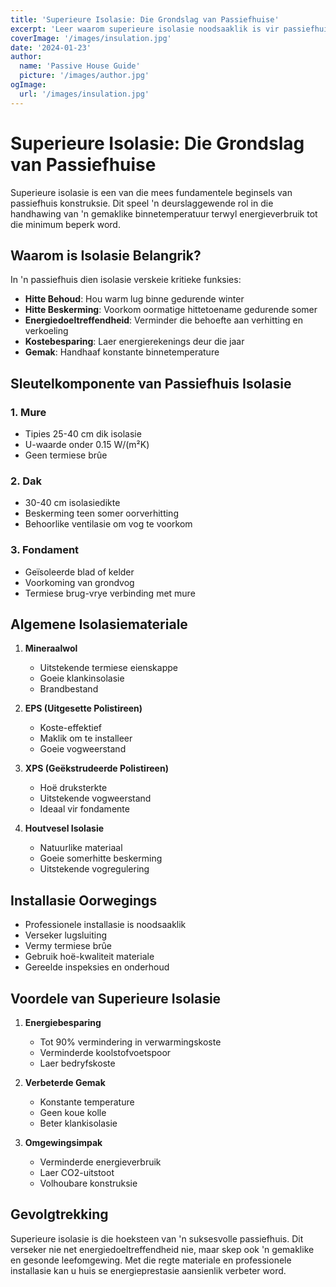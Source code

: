 ```yaml
---
title: 'Superieure Isolasie: Die Grondslag van Passiefhuise'
excerpt: 'Leer waarom superieure isolasie noodsaaklik is vir passiefhuise en hoe dit bydra tot energiedoeltreffendheid.'
coverImage: '/images/insulation.jpg'
date: '2024-01-23'
author:
  name: 'Passive House Guide'
  picture: '/images/author.jpg'
ogImage:
  url: '/images/insulation.jpg'
---
```


# Superieure Isolasie: Die Grondslag van Passiefhuise

Superieure isolasie is een van die mees fundamentele beginsels van passiefhuis konstruksie. Dit speel 'n deurslaggewende rol in die handhawing van 'n gemaklike binnetemperatuur terwyl energieverbruik tot die minimum beperk word.

## Waarom is Isolasie Belangrik?

In 'n passiefhuis dien isolasie verskeie kritieke funksies:

- **Hitte Behoud**: Hou warm lug binne gedurende winter
- **Hitte Beskerming**: Voorkom oormatige hittetoename gedurende somer
- **Energiedoeltreffendheid**: Verminder die behoefte aan verhitting en verkoeling
- **Kostebesparing**: Laer energierekenings deur die jaar
- **Gemak**: Handhaaf konstante binnetemperature

## Sleutelkomponente van Passiefhuis Isolasie

### 1. Mure
- Tipies 25-40 cm dik isolasie
- U-waarde onder 0.15 W/(m²K)
- Geen termiese brûe

### 2. Dak
- 30-40 cm isolasiedikte
- Beskerming teen somer oorverhitting
- Behoorlike ventilasie om vog te voorkom

### 3. Fondament
- Geïsoleerde blad of kelder
- Voorkoming van grondvog
- Termiese brug-vrye verbinding met mure

## Algemene Isolasiemateriale

1. **Mineraalwol**
   - Uitstekende termiese eienskappe
   - Goeie klankinsolasie
   - Brandbestand

2. **EPS (Uitgesette Polistireen)**
   - Koste-effektief
   - Maklik om te installeer
   - Goeie vogweerstand

3. **XPS (Geëkstrudeerde Polistireen)**
   - Hoë druksterkte
   - Uitstekende vogweerstand
   - Ideaal vir fondamente

4. **Houtvesel Isolasie**
   - Natuurlike materiaal
   - Goeie somerhitte beskerming
   - Uitstekende vogregulering

## Installasie Oorwegings

- Professionele installasie is noodsaaklik
- Verseker lugsluiting
- Vermy termiese brûe
- Gebruik hoë-kwaliteit materiale
- Gereelde inspeksies en onderhoud

## Voordele van Superieure Isolasie

1. **Energiebesparing**
   - Tot 90% vermindering in verwarmingskoste
   - Verminderde koolstofvoetspoor
   - Laer bedryfskoste

2. **Verbeterde Gemak**
   - Konstante temperature
   - Geen koue kolle
   - Beter klankisolasie

3. **Omgewingsimpak**
   - Verminderde energieverbruik
   - Laer CO2-uitstoot
   - Volhoubare konstruksie

## Gevolgtrekking

Superieure isolasie is die hoeksteen van 'n suksesvolle passiefhuis. Dit verseker nie net energiedoeltreffendheid nie, maar skep ook 'n gemaklike en gesonde leefomgewing. Met die regte materiale en professionele installasie kan u huis se energieprestasie aansienlik verbeter word.
